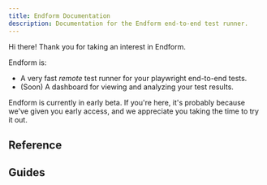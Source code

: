 ```yaml
---
title: Endform Documentation
description: Documentation for the Endform end-to-end test runner.
---
```



Hi there! Thank you for taking an interest in Endform.

Endform is:

- A very fast _remote_ test runner for your playwright end-to-end tests.
- (Soon) A dashboard for viewing and analyzing your test results.

Endform is currently in early beta. If you're here, it's probably because we've given you early access,
and we appreciate you taking the time to try it out.

## Reference

<LinkCard
  title="Requirements"
  description="Our current requirements on your playwright setup."
  href="/docs/reference/requirements"
/>

## Guides

<LinkCard
  title="Getting Started"
  description="Running your tests with Endform for the first time."
  href="/docs/guides/getting-started"
/>
